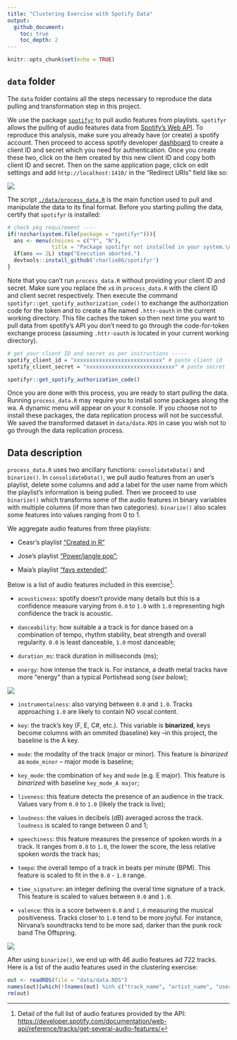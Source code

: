 ```yaml
---
title: "Clustering Exercise with Spotify Data"
output: 
  github_document: 
    toc: true
    toc_depth: 2
---
```


```r
knitr::opts_chunk$set(echo = TRUE)
```

## `data` folder

The `data`  folder contains all the steps necessary to reproduce the data pulling and transformation step in this project.

We use the package [`spotifyr`](https://github.com/charlie86/spotifyr) to pull audio features from playlists. `spotifyr` allows the pulling of audio features data from [Spotify's Web API](https://developer.spotify.com/documentation/web-api/). To reproduce this analysis, make sure you already have (or create) a spotify account. Then proceed to access spotify developer [dashboard](https://developer.spotify.com/dashboard/) to create a client ID and secret which you need for authentication. Once you create these two, click on the item created by this new client ID and copy both client ID and secret. Then on the same application page, click on edit settings and add `http://localhost:1410/` in the "Redirect URls" field like so:

![](./img/redirect_url.png)

The script [`./data/process_data.R`](https://github.com/jdemello/mat4376/blob/master/project3/data/process_data.R) is the main function used to pull and manipulate the data to its final format. Before you starting pulling the data, certify that `spotifyr` is installed:

```r
# check pkg requirement ----
if(!nzchar(system.file(package = "spotifyr"))){
  ans <- menu(choices = c("Y", "N"),
              title = "Package spotifyr not installed in your system.\n\nDo you wish to install it? (The function will thrown an error if 'N')")
  if(ans == 2L) stop("Execution aborted.")
  devtools::install_github('charlie86/spotifyr')
}
```

Note that you can't run `process_data.R` without providing your client ID and secret. Make sure you replace the `x`s in `process_data.R` with the client ID and client secret respectively.  Then execute the command `spotifyr::get_spotify_authorization_code()` to exchange the authorization code for the token and to create a file named `.httr-oauth` in the current working directory. This file caches the token so then next time you want to pull data from spotify's API you don't need to go through the code-for-token exchange process (assuming `.httr-oauth` is located in your current working directory).

```r
# get your client ID and secret as per instructions -----
spotify_client_id = "xxxxxxxxxxxxxxxxxxxxxxxxxxxx" # paste client id
spotify_client_secret = "xxxxxxxxxxxxxxxxxxxxxxxxxxxx" # paste secret 

spotifyr::get_spotify_authorization_code()
```

Once you are done with this process, you are ready to start pulling the data. Running `process_data.R` may require you to install some packages along the wa. A dynamic menu will appear on your `R` console. If you choose not to install these packages, the data replication process will not be successful. We saved the transformed dataset in `data/data.RDS` in case you wish not to go through the data replication process.

## Data description

`process_data.R` uses two ancillary functions: `consolidateData()` and `binarize()`. In `consolidateData()`, we pull audio features from an user's playlist, delete some columns and add a label for the user name from which the playlist's information is being pulled. Then we proceed to use `binarize()` which transforms some of the audio features in binary variables with multiple columns (if more than two categories). `binarize()` also scales some features into values ranging from 0 to 1. 

We aggregate audio features from three playlists:

* Ceasr's playlist ["Created in R"](https://open.spotify.com/user/csarvi/playlist/5G9vRqFcPFUGBI7VxiQ2pX?si=OyN2TNZeR8KHH-GyC1wQFg)

* Jose's playlist ["Power/jangle pop"](https://open.spotify.com/user/12186384264/playlist/4kxFwuecMKs0Ax2Uif1Cwk?si=MCXs8oAJQ_OT0GHmoKbHDw);

* Maia's playlist ["favs extended"](https://open.spotify.com/user/melizabethp/playlist/0BxdQxq9vaDAEo5IXyr6E6?si=Qw2cakpnSCqCBHka98_paA).

Below is a list of audio features included in this exercise[^1]:

* `acousticness`: spotify doesn't provide many details but this is a confidence measure varying from `0.0` to `1.0` with `1.0` representing high confidence the track is acoustic.

* `danceability`: how suitable a a track is for dance based on a combination of tempo, rhythm stability, beat strength and overall regularity. `0.0` is least danceable, `1.0` most danceable;

* `duration_ms`: track duration in milliseconds (ms);

* `energy`: how intense the track is. For instance, a death metal tracks have more "energy" than a typical Portishead song (_see below_);

![](./img/portishead_energy.png)

* `instrumentalness`: also varying between `0.0` and `1.0`. Tracks approaching `1.0` are likely to contain NO vocal content.

* `key`: the track's key (F, E, C#, etc.). This variable is **binarized**, keys become columns with an ommited (baseline) key --in this project, the baseline is the A key.

* `mode`: the modality of the track (major or minor). This feature is *binarized* as `mode_minor` -- major mode is baseline;

* `key_mode`: the combination of `key` and `mode` (e.g. E major). This feature is *binarized* with baseline `key_mode_A major`;

* `liveness`: this feature detects the presence of an audience in the track. Values vary from `0.0` to `1.0` (likely the track is live);

* `loudness`: the values in decibels (dB) averaged across the track. `loudness` is scaled to range between 0 and 1;

* `speechiness`: this feature measures the presence of spoken words in a track. It ranges from `0.0` to `1.0`, the lower the score, the less relative spoken words the track has; 

* `tempo`: the overall tempo of a track in beats per minute (BPM). This feature is scaled to fit in the `0.0` - `1.0` range.

* `time_signature`: an integer defining the overal time signature of a track. This feature is scaled to values between `0.0` and `1.0`.

* `valence`: this is a score between `0.0` and `1.0` measuring the musical positiveness. Tracks closer to `1.0` tend to be more joyful. For instance, Nirvana's soundtracks tend to be more sad, darker than the punk rock band The Offspring.

![](./img/nirvana_valence.png)

After using `binarize()`, we end up with 46 audio features ad 722 tracks. Here is a list of the audio features used in the clustering exercise:

```r
out <- readRDS(file = "data/data.RDS")
names(out)[which(!(names(out) %in% c("track_name", "artist_name", "user_name")))]
rm(out)
```


[^1]: Detail of the full list of audio features provided by the API: [https://developer.spotify.com/documentation/web-api/reference/tracks/get-several-audio-features/](https://developer.spotify.com/documentation/web-api/reference/tracks/get-several-audio-features/)